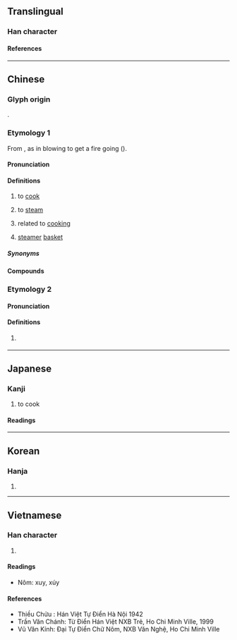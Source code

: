 {{character info}}
==Translingual==

===Han character===
{{Han char|rn=86|rad=火|as=04|sn=8|four=97882|canj=FNO|ids=⿰火欠}}

====References====
{{Han ref|kx=0667.070|dkj=18904|dj=1076.160|hdz=32192.140|uh=708A}}

----

==Chinese==
{{zh-forms}}

===Glyph origin===
{{Han etym}}
{{Han compound|火|吹|ls=psc|c1=s|c2=p|abb2=1|t1=fire}}.

===Etymology 1===
From {{och-l|吹|to blow}}, as in blowing to get a fire going ({{zh-ref|Schuessler, 2007}}).

====Pronunciation====
{{zh-pron
|m=chuī
|m-s=
|c=ceoi1
|c-t=
|g=
|h=pfs=chhôi/chhûi
|j=
|mb=
|md=
|mn=xm,tp,hc,mg,sg:chhe/qz,lk,sx,hc,km,sg:chher/zz,kh,tn,tc,yl,sg:chhoe/ml:chhui
|mn_note=chhe/chher/chhoe - vernacular; chhui - literary
|mn-t=cuê1
|w=
|x=
|mc=y
|oc=y
|cat=v,a
}}

====Definitions====
{{zh-hanzi}}

# to [[cook]]
# {{lb|zh|dialectal Cantonese|Hakka|Min Dong|Min Nan}} to [[steam]]
# related to [[cooking]]
#: {{zh-x|炊具|'''cooking''' utensil}}
# {{lb|zh|Puxian Min|Zhongshan Min}} [[steamer]] [[basket]]

=====Synonyms=====
{{zh-dial|蒸}}
{{zh-dial|蒸籠}}

====Compounds====
{{zh-der|分炊|及熱釜炊|執炊|數米而炊|新炊|斷炊|晨炊|晨炊星飯|析骨而炊|殺雞炊黍|炊事|炊具|炊帚|炊撥兒|炊桂|炊沙成飯|炊沙鏤冰|炊火|炊煙|炊熟|炊爨|炊砂作飯|炊累|炊臼|炊臼之夢|炊臼之戚|炊金爨玉|炊金饌玉|炊餅|炊骨易子|炊骨爨骸|無米之炊|煎膏炊骨|爨桂炊玉|米已成炊|茶炊|裊裊炊煙|野炊|食玉炊桂|饌玉炊金|炊器|一炊|先炊|劍頭炊|族人炊|淘炊|炊事員|炊人|炊婦|炊子|炊家子|炊沙作糜|炊沙作飯|炊灼|炊烝|炊煮|炊燼|炊玉|炊瓊爇桂|炊甑|炊米|炊粱跨衛|炊雕|炊食|炊飯|炊養|炊骨|炊骸|炊鮮漉清|烝炊|無炊火|爨炊|自炊|舉炊|軟炊|轢釜待炊|鏤冰炊礫|饌玉炊珠|鬼炊|黍炊}}

===Etymology 2===

====Pronunciation====
{{zh-pron
|m=chuī,chuì
|c=ceoi3
|cat=syllable
}}

====Definitions====
{{zh-hanzi}}

# {{zh-o}} {{zh-only|炊累}}

----

==Japanese==

===Kanji===
{{ja-kanji|grade=c|rs=火04}}

# to cook

====Readings====
{{ja-readings
|goon=すい
|kanon=すい
|kun=た-く, かし-ぐ
}}

----

==Korean==

===Hanja===
{{ko-hanja|hangeul=취|eumhun=|rv=chwi|mr=ch'wi|y=chwi}}

# {{rfdef|ko|sort=火04}}

----

==Vietnamese==

===Han character===
{{vi-readings|reading=xuy, xúy|rs=火04}}

# {{rfdef|vi|sort=火04}}

====Readings====
* Nôm: xuy, xúy

====References====
* Thiều Chửu : Hán Việt Tự Điển Hà Nội 1942
* Trần Văn Chánh: Từ Điển Hán Việt NXB Trẻ, Ho Chi Minh Ville, 1999
* Vũ Văn Kính: Đại Tự Điển Chữ Nôm, NXB Văn Nghệ, Ho Chi Minh Ville